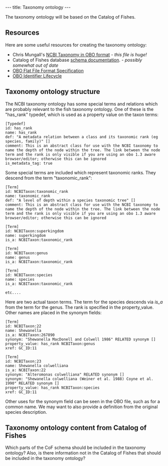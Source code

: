 ---
title: Taxonomy ontology
---

The taxonomy ontology will be based on the Catalog of Fishes.

==Resources==

Here are some useful resources for creating the taxonomy ontology:

* Chris Mungall's [http://www.berkeleybop.org/ontologies/obo-all/ncbi_taxonomy/ncbi_taxonomy.obo NCBI Taxonomy in OBO format] - ''this file is huge!''
* Catalog of Fishes database [[cof_schema|schema documentation]]. - ''possibly somewhat out of date''
* [http://www.geneontology.org/GO.format.obo-1_2.shtml OBO Flat File Format Specification]
* [http://www.obofoundry.org/wiki/index.php/Identifiers OBO Identifier Lifecycle]

==Taxonomy ontology structure==

The NCBI taxonomy ontology has some special terms and relations which are probably relevant to the fish taxonomy ontology.  One of these is the "has_rank" typedef, which is used as a property value on the taxon terms:

<pre>
[Typedef]
id: has_rank
name: has_rank
def: "A metadata relation between a class and its taxonomic rank (eg species, family)" []
comment: This is an abstract class for use with the NCBI taxonomy to name the depth of the node within the tree. The link between the node term and the rank is only visible if you are using an obo 1.3 aware browser/editor; otherwise this can be ignored
is_metadata_tag: true
</pre>

Some special terms are included which represent taxonomic ranks.  They descend from the term "taxonomic_rank":

<pre>
[Term]
id: NCBITaxon:taxonomic_rank
name: taxonomic_rank
def: "A level of depth within a species taxonomic tree" []
comment: This is an abstract class for use with the NCBI taxonomy to name the depth of the node within the tree. The link between the node term and the rank is only visible if you are using an obo 1.3 aware browser/editor; otherwise this can be ignored

[Term]
id: NCBITaxon:superkingdom
name: superkingdom
is_a: NCBITaxon:taxonomic_rank

[Term]
id: NCBITaxon:genus
name: genus
is_a: NCBITaxon:taxonomic_rank

[Term]
id: NCBITaxon:species
name: species
is_a: NCBITaxon:taxonomic_rank

etc....
</pre>

Here are two actual taxon terms.  The term for the species descends via ''is_a'' from the term for the genus.  The rank is specified in the property_value.  Other names are placed in the synonym fields:

<pre>
[Term]
id: NCBITaxon:22
name: Shewanella
is_a: NCBITaxon:267890
synonym: "Shewanella MacDonell and Colwell 1986" RELATED synonym []
property_value: has_rank NCBITaxon:genus
xref: GC_ID:11

[Term]
id: NCBITaxon:23
name: Shewanella colwelliana
is_a: NCBITaxon:22
synonym: "Alteromonas colwelliana" RELATED synonym []
synonym: "Shewanella colwelliana (Weiner et al. 1988) Coyne et al. 1990" RELATED synonym []
property_value: has_rank NCBITaxon:species
xref: GC_ID:11
</pre>

Other uses for the synonym field can be seen in the OBO file, such as for a common name.  We may want to also provide a definition from the original species description.

==Taxonomy ontology content from Catalog of Fishes==

Which parts of the CoF schema should be included in the taxonomy ontology?  Also, is there information not in the Catalog of Fishes that should be included in the taxonomy ontology?